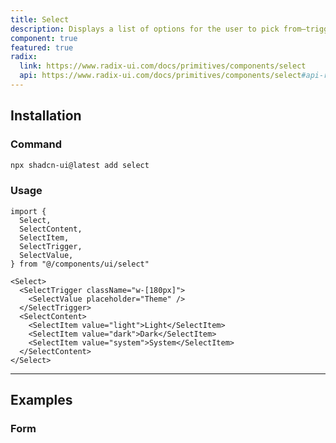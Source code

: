 ```yaml
---
title: Select
description: Displays a list of options for the user to pick from—triggered by a button.
component: true
featured: true
radix:
  link: https://www.radix-ui.com/docs/primitives/components/select
  api: https://www.radix-ui.com/docs/primitives/components/select#api-reference
---
```


<ComponentPreview name="select-demo" />

## Installation

<Steps>

### Command

```bash
npx shadcn-ui@latest add select
```

### Usage

```tsx
import {
  Select,
  SelectContent,
  SelectItem,
  SelectTrigger,
  SelectValue,
} from "@/components/ui/select"
```

```tsx
<Select>
  <SelectTrigger className="w-[180px]">
    <SelectValue placeholder="Theme" />
  </SelectTrigger>
  <SelectContent>
    <SelectItem value="light">Light</SelectItem>
    <SelectItem value="dark">Dark</SelectItem>
    <SelectItem value="system">System</SelectItem>
  </SelectContent>
</Select>
```

</Steps>

---

## Examples

### Form

<ComponentPreview name="select-form" />
